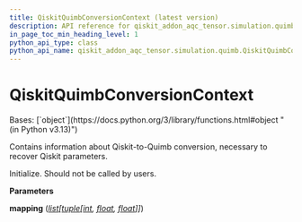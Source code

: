 ```yaml
---
title: QiskitQuimbConversionContext (latest version)
description: API reference for qiskit_addon_aqc_tensor.simulation.quimb.QiskitQuimbConversionContext in the latest version of qiskit-addon-aqc-tensor
in_page_toc_min_heading_level: 1
python_api_type: class
python_api_name: qiskit_addon_aqc_tensor.simulation.quimb.QiskitQuimbConversionContext
---
```


# QiskitQuimbConversionContext

<Class id="qiskit_addon_aqc_tensor.simulation.quimb.QiskitQuimbConversionContext" isDedicatedPage={true} github="https://github.com/Qiskit/qiskit-addon-aqc-tensor/tree/stable/0.1/qiskit_addon_aqc_tensor/simulation/quimb/__init__.py#L180-L185" signature="QiskitQuimbConversionContext(mapping, /)" modifiers="class">
  Bases: [`object`](https://docs.python.org/3/library/functions.html#object "(in Python v3.13)")

  Contains information about Qiskit-to-Quimb conversion, necessary to recover Qiskit parameters.

  Initialize. Should not be called by users.

  **Parameters**

  **mapping** ([*list*](https://docs.python.org/3/library/stdtypes.html#list "(in Python v3.13)")*\[*[*tuple*](https://docs.python.org/3/library/stdtypes.html#tuple "(in Python v3.13)")*\[*[*int*](https://docs.python.org/3/library/functions.html#int "(in Python v3.13)")*,* [*float*](https://docs.python.org/3/library/functions.html#float "(in Python v3.13)")*,* [*float*](https://docs.python.org/3/library/functions.html#float "(in Python v3.13)")*]]*)
</Class>

